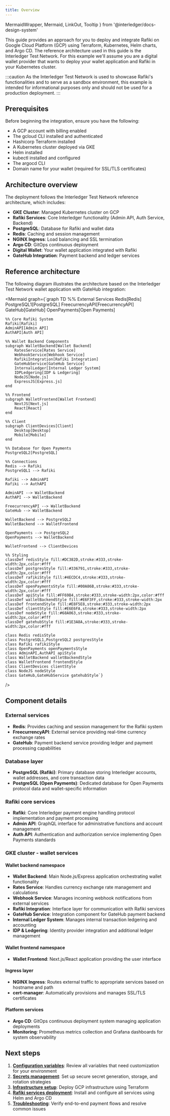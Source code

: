 ```yaml
---
title: Overview
---
```


  MermaidWrapper,
  Mermaid,
  LinkOut,
  Tooltip
} from '@interledger/docs-design-system'

This guide provides an approach for you to deploy and integrate Rafiki on Google Cloud Platform (GCP) using Terraform, Kubernetes, Helm charts, and Argo CD. The reference architecture used in this guide is the <LinkOut href='https://github.com/interledger/testnet'>Interledger Test Network</LinkOut>. For this example we'll assume you are a digital wallet provider that wants to deploy your wallet application and Rafiki in your Kubernetes cluster.

:::caution
As the Interledger Test Network is used to showcase Rafiki's functionalities and to serve as a sandbox environment, this example is intended for informational purposes only and should not be used for a production deployment.
:::

## Prerequisites

Before beginning the integration, ensure you have the following:

- A <LinkOut href='https://cloud.google.com'>GCP</LinkOut> account with billing enabled
- The <LinkOut href='https://cloud.google.com/sdk'>gcloud CLI</LinkOut> installed and
  authenticated
- Hashicorp <LinkOut href='https://developer.hashicorp.com/terraform/install'>Terraform</LinkOut> installed
- A <LinkOut href='https://cloud.google.com/kubernetes-engine'>Kubernetes</LinkOut> cluster deployed via GKE
- <LinkOut href='https://helm.sh/docs/intro/install/'>Helm</LinkOut> installed
- <LinkOut href='https://kubernetes.io/docs/tasks/tools/'>kubectl</LinkOut> installed
  and configured
- The <LinkOut href='https://argo-cd.readthedocs.io/en/stable/cli_installation/'>argocd CLI</LinkOut>
- Domain name for your wallet (required for SSL/TLS certificates)

## Architecture overview

The deployment follows the Interledger Test Network reference architecture, which includes:

- **GKE Cluster**: Managed Kubernetes cluster on GCP
- **Rafiki Services**: Core Interledger functionality (Admin API, Auth Service, Backend)
- **PostgreSQL**: Database for Rafiki and wallet data
- **Redis**: Caching and session management
- **NGINX Ingress**: Load balancing and SSL termination
- **Argo CD**: GitOps continuous deployment
- **Digital Wallet**: Your wallet application integrated with Rafiki
- **GateHub Integration**: Payment backend and ledger services

## Reference architecture

The following diagram illustrates the architecture based on the Interledger Test Network wallet application with GateHub integration:

<MermaidWrapper diagramName="rafiki-architecture">

<Mermaid
  graph={`graph TD
    %% External Services
    Redis[Redis]
    PostgreSQL1[PostgreSQL]
    FreecurrencyAPI[FreecurrencyAPI]
    GateHub[GateHub]
    OpenPayments[Open Payments]
    
    %% Core Rafiki System
    Rafiki[Rafiki]
    AdminAPI[Admin API]
    AuthAPI[Auth API]
    
    %% Wallet Backend Components
    subgraph WalletBackend[Wallet Backend]
        RatesService[Rates Service]
        WebhookService[Webhook Service]
        RafikiIntegration[Rafiki Integration]
        GateHubService[GateHub Service]
        InternalLedger[Internal Ledger System]
        IDPLedgering[IDP & Ledgering]
        NodeJS[Node.js]
        ExpressJS[Express.js]
    end
    
    %% Frontend
    subgraph WalletFrontend[Wallet Frontend]
        NextJS[Next.js]
        React[React]
    end
    
    %% Client
    subgraph ClientDevices[Client]
        Desktop[Desktop]
        Mobile[Mobile]
    end
    
    %% Database for Open Payments
    PostgreSQL2[PostgreSQL]
    
    %% Connections
    Redis --> Rafiki
    PostgreSQL1 --> Rafiki
    
    Rafiki --> AdminAPI
    Rafiki --> AuthAPI
    
    AdminAPI --> WalletBackend
    AuthAPI --> WalletBackend
    
    FreecurrencyAPI --> WalletBackend
    GateHub --> WalletBackend
    
    WalletBackend --> PostgreSQL2
    WalletBackend --> WalletFrontend
    
    OpenPayments --> PostgreSQL2
    OpenPayments --> WalletBackend
    
    WalletFrontend --> ClientDevices
    
    %% Styling
    classDef redisStyle fill:#DC382D,stroke:#333,stroke-width:2px,color:#fff
    classDef postgresStyle fill:#336791,stroke:#333,stroke-width:2px,color:#fff
    classDef rafikiStyle fill:#4ECDC4,stroke:#333,stroke-width:2px,color:#fff
    classDef openPaymentsStyle fill:#00A86B,stroke:#333,stroke-width:2px,color:#fff
    classDef apiStyle fill:#FF69B4,stroke:#333,stroke-width:2px,color:#fff
    classDef walletBackendStyle fill:#E6F3FF,stroke:#333,stroke-width:2px
    classDef frontendStyle fill:#E8F5E8,stroke:#333,stroke-width:2px
    classDef clientStyle fill:#E6E6FA,stroke:#333,stroke-width:2px
    classDef nodeStyle fill:#68A063,stroke:#333,stroke-width:2px,color:#fff
    classDef gatehubStyle fill:#1E3A8A,stroke:#333,stroke-width:2px,color:#fff
    
    class Redis redisStyle
    class PostgreSQL1,PostgreSQL2 postgresStyle
    class Rafiki rafikiStyle
    class OpenPayments openPaymentsStyle
    class AdminAPI,AuthAPI apiStyle
    class WalletBackend walletBackendStyle
    class WalletFrontend frontendStyle
    class ClientDevices clientStyle
    class NodeJS nodeStyle
    class GateHub,GateHubService gatehubStyle`}
/>

</MermaidWrapper>

## Component details

### External services

- **Redis**: Provides caching and session management for the Rafiki system
- **FreecurrencyAPI**: External service providing real-time currency exchange rates
- **GateHub**: Payment backend service providing ledger and payment processing capabilities

### Database layer

- **PostgreSQL (Rafiki)**: Primary database storing Interledger accounts, wallet addresses, and core transaction data
- **PostgreSQL (Open Payments)**: Dedicated database for Open Payments protocol data and wallet-specific information

### Rafiki core services

- **Rafiki**: Core Interledger payment engine handling protocol implementation and payment processing
- **Admin API**: GraphQL interface for administrative functions and account management
- **Auth API**: Authentication and authorization service implementing Open Payments standards

### GKE cluster - wallet services

#### Wallet backend namespace

- **Wallet Backend**: Main Node.js/Express application orchestrating wallet functionality
- **Rates Service**: Handles currency exchange rate management and calculations
- **Webhook Service**: Manages incoming webhook notifications from external services
- **Rafiki Integration**: Interface layer for communication with Rafiki services
- **GateHub Service**: Integration component for GateHub payment backend
- **Internal Ledger System**: Manages internal transaction ledgering and accounting
- **IDP & Ledgering**: Identity provider integration and additional ledger management

#### Wallet frontend namespace

- **Wallet Frontend**: Next.js/React application providing the user interface

#### Ingress layer

- **NGINX Ingress**: Routes external traffic to appropriate services based on hostname and path
- **cert-manager**: Automatically provisions and manages SSL/TLS certificates

#### Platform services

- **Argo CD**: GitOps continuous deployment system managing application deployments
- **Monitoring**: Prometheus metrics collection and Grafana dashboards for system observability

## Next steps

1. **[Configuration variables](/integration/deploy-to-prod/02-configuration-variables)**: Review all variables that need customization for your environment
2. **[Secrets management](/integration/deploy-to-prod/03-secrets-management)**: Set up secure secret generation, storage, and rotation strategies
3. **[Infrastructure setup](/integration/deploy-to-prod/04-infrastructure-setup)**: Deploy GCP infrastructure using Terraform
4. **[Rafiki services deployment](/integration/deploy-to-prod/05-services-deployment)**: Install and configure all services using Helm and Argo CD
5. **[Troubleshooting](/integration/deploy-to-prod/06-troubleshooting)**: Verify end-to-end payment flows and resolve common issues

